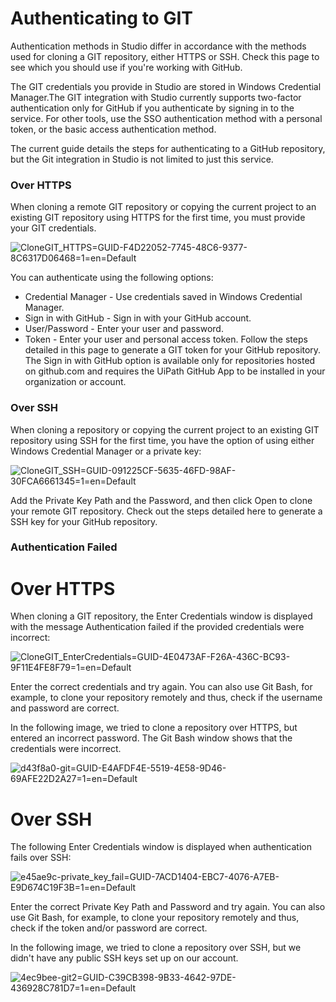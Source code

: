 ﻿# Authenticating to GIT

Authentication methods in Studio differ in accordance with the methods used for cloning a GIT repository, either HTTPS or SSH. Check this page to see which you should use if you're working with GitHub.

The GIT credentials you provide in Studio are
                    stored in Windows Credential Manager.The GIT integration with Studio currently supports two-factor authentication only for GitHub if you authenticate by signing in to the service. For other tools, use the SSO authentication method with a personal token, or the basic access authentication method.

The current guide details the steps for authenticating to a GitHub repository, but the Git integration in Studio is not limited to just this service.

### Over HTTPS

When cloning a remote GIT repository or copying the current project to an existing GIT repository using HTTPS for the first time, you must provide your GIT credentials.

![CloneGIT_HTTPS=GUID-F4D22052-7745-48C6-9377-8C6317D06468=1=en=Default](/images/CloneGIT_HTTPS=GUID-F4D22052-7745-48C6-9377-8C6317D06468=1=en=Default.png)

You can authenticate using the following options:

* Credential Manager - Use credentials saved in Windows Credential Manager.
* Sign in with GitHub - Sign in with your GitHub account.
* User/Password - Enter your user and password.
* Token - Enter your user and personal access token. Follow the steps detailed in this page to generate a GIT token for your GitHub repository. The Sign in with GitHub option is available only for repositories hosted on github.com and requires the UiPath GitHub App to be installed in your organization or account.


### Over SSH

When cloning a repository or copying the current project to an existing GIT repository using
      SSH for the first time, you have the option of using either Windows Credential Manager or a
      private key:

![CloneGIT_SSH=GUID-091225CF-5635-46FD-98AF-30FCA6661345=1=en=Default](/images/CloneGIT_SSH=GUID-091225CF-5635-46FD-98AF-30FCA6661345=1=en=Default.png)

Add the Private Key Path and the Password, and then click Open to clone
      your remote GIT repository. Check out the steps detailed here to generate a SSH key for
      your GitHub repository.


### Authentication Failed

# Over HTTPS

When cloning a GIT repository, the Enter Credentials window is displayed with the
        message Authentication failed if the provided credentials were incorrect:

![CloneGIT_EnterCredentials=GUID-4E0473AF-F26A-436C-BC93-9F11E4FE8F79=1=en=Default](/images/CloneGIT_EnterCredentials=GUID-4E0473AF-F26A-436C-BC93-9F11E4FE8F79=1=en=Default.png)

Enter the correct credentials and try again. You can also use Git Bash, for example, to
        clone your repository remotely and thus, check if the username and password are correct.

In the following image, we tried to clone a repository over HTTPS, but entered an incorrect
        password. The Git Bash window shows that the credentials were incorrect.

![d43f8a0-git=GUID-E4AFDF4E-5519-4E58-9D46-69AFE22D2A27=1=en=Default](/images/d43f8a0-git=GUID-E4AFDF4E-5519-4E58-9D46-69AFE22D2A27=1=en=Default.png)

# Over SSH

The following Enter Credentials window is displayed when authentication fails over
        SSH:

![e45ae9c-private_key_fail=GUID-7ACD1404-EBC7-4076-A7EB-E9D674C19F3B=1=en=Default](/images/e45ae9c-private_key_fail=GUID-7ACD1404-EBC7-4076-A7EB-E9D674C19F3B=1=en=Default.png)

Enter the correct Private Key Path and Password and try again. You can also
        use Git Bash, for example, to clone your repository remotely and thus, check if the token
        and/or password are correct.

In the following image, we tried to clone a repository over SSH, but we didn't have any
        public SSH keys set up on our account.

![4ec9bee-git2=GUID-C39CB398-9B33-4642-97DE-436928C781D7=1=en=Default](/images/4ec9bee-git2=GUID-C39CB398-9B33-4642-97DE-436928C781D7=1=en=Default.png)

